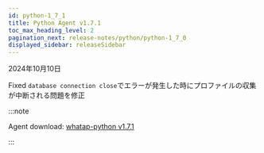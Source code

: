 ```yaml
---
id: python-1_7_1
title: Python Agent v1.7.1
toc_max_heading_level: 2
pagination_next: release-notes/python/python-1_7_0
displayed_sidebar: releaseSidebar
---
```


2024年10月10日

<Status priority='0'>Fixed</Status> `database connection close`でエラーが発生した時にプロファイルの収集が中断される問題を修正

:::note

Agent download: [whatap-python v1.7.1](https://pypi.org/project/whatap-python/1.7.1/)

:::
